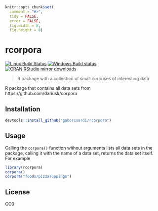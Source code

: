 
```r
knitr::opts_chunk$set(
  comment = "#>",
  tidy = FALSE,
  error = FALSE,
  fig.width = 8,
  fig.height = 8)
```

# rcorpora

[![Linux Build Status](https://travis-ci.org/gaborcsardi/rcorpora.svg?branch=master)](https://travis-ci.org/gaborcsardi/rcorpora)
[![Windows Build status](https://ci.appveyor.com/api/projects/status/github/gaborcsardi/rcorpora?svg=true)](https://ci.appveyor.com/project/gaborcsardi/rcorpora)
[![CRAN RStudio mirror downloads](http://cranlogs.r-pkg.org/badges/rcorpora)](http://cran.r-project.org/web/packages/rcorpora/index.html)

> R package with a collection of small corpuses of interesting data

R package that contains all data sets from
https://github.com/dariusk/corpora 

## Installation

```r
devtools::install_github("gaborcsardi/rcorpora")
```

## Usage

Calling the `corpora()` function without arguments lists all
data sets in the package, calling it with the name of a data
set, returns the data set itself. For example

```r
library(rcorpora)
corpora()
corpora("foods/pizzaToppings")
```

## License

CC0
